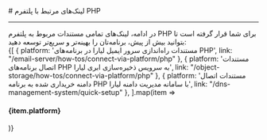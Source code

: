 

<Layout>
<Head>
<title>مستندات لینک‌های مرتبط با PHP - لیارا</title>
</Head>
# لینک‌های مرتبط با پلتفرم PHP 
<hr className="mb-2" />
در ادامه، لینک‌های تمامی مستندات مربوط به پلتفرم PHP برای شما قرار گرفته است تا بتوانید بیش از پیش، برنامه‌تان را بهینه‌تر و سریع‌تر توسعه دهید:
<div className='h-2' />
<div className="grid md:grid-cols-1 gap-4">
            {[
    { platform: 'مستندات راه‌اندازی سرور ایمیل لیارا در برنامه‌های PHP', link: "/email-server/how-tos/connect-via-platform/php" },
    { platform: 'مستندات اتصال برنامه‌های PHP به سرویس ذخیره‌سازی ابری لیارا', link: "/object-storage/how-tos/connect-via-platform/php" },
    { platform: 'مستندات اتصال دامنه خریداری شده به برنامه PHP با سامانه مدیریت دامنه لیارا', link: "/dns-management-system/quick-setup" },
  ].map(item =>
    <Link href={item.link}>
    <Card className="flex cursor-pointer w-full items-center justify-between">
        <div className="flex items-center gap-3">
        <h4>
            {item.platform}
        </h4>
        </div>
        <GoArrowLeft className="ml-1" />
    </Card>
    </Link>
            )}
          </div>

</Layout>